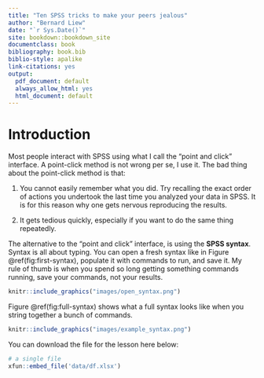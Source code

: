 ```yaml
--- 
title: "Ten SPSS tricks to make your peers jealous"
author: "Bernard Liew"
date: "`r Sys.Date()`"
site: bookdown::bookdown_site
documentclass: book
bibliography: book.bib
biblio-style: apalike
link-citations: yes
output:
  pdf_document: default
  always_allow_html: yes
  html_document: default
---
```

# Introduction 

Most people interact with SPSS using what I call the "point and click" interface. A point-click method is not wrong per se, I use it. The bad thing about the point-click method is that:

1) You cannot easily remember what you did. Try recalling the exact order of actions you undertook the last time you analyzed your data in SPSS. It is for this reason why one gets nervous reproducing the results.

2) It gets tedious quickly, especially if you want to do the same thing repeatedly.

The alternative to the "point and click" interface, is using the **SPSS syntax**. Syntax is all about typing. You can open a fresh syntax like in Figure \@ref(fig:first-syntax), populate it with commands to run, and save it. My rule of thumb is when you spend so long getting something commands running, save your commands, not your results.


```r

knitr::include_graphics("images/open_syntax.png")

```

Figure \@ref(fig:full-syntax) shows what a full syntax looks like when you string together a bunch of commands.

```r

knitr::include_graphics("images/example_syntax.png")

```


You can download the file for the lesson here below:

```r
# a single file
xfun::embed_file('data/df.xlsx')


```